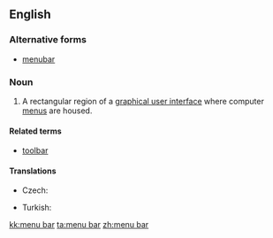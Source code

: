 ==English==
{{wikipedia}}

===Alternative forms===
* [[menubar]]

===Noun===
{{en-noun|sg=[[menu]] [[bar]]}}

# {{graphical user interface}} A rectangular region of a [[graphical user interface]] where computer [[menu]]s are housed.

====Related terms====
* [[toolbar]]

====Translations====
{{trans-top|rectangular region of a graphical user interface where computer menus are housed}}
* Czech: {{t-|cs|panel nabídek|m}}
{{trans-mid}}
* Turkish: {{t|tr|menü çubuğu}}
{{trans-bottom}}

[[kk:menu bar]]
[[ta:menu bar]]
[[zh:menu bar]]
